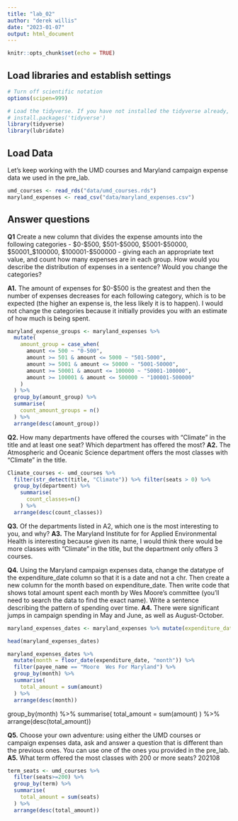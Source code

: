```yaml
---
title: "lab_02"
author: "derek willis"
date: "2023-01-07"
output: html_document
---
```


```r
knitr::opts_chunk$set(echo = TRUE)
```

## Load libraries and establish settings

```r
# Turn off scientific notation
options(scipen=999)

# Load the tidyverse. If you have not installed the tidyverse already, remove the # from the next line and run it first.  
# install.packages('tidyverse')
library(tidyverse)
library(lubridate)
```

## Load Data

Let's keep working with the UMD courses and Maryland campaign expense data we used in the pre_lab.

```r
umd_courses <- read_rds("data/umd_courses.rds")
maryland_expenses <- read_csv("data/maryland_expenses.csv")
```

## Answer questions

**Q1** Create a new column that divides the expense amounts into the following categories - \$0-\$500, \$501-\$5000, \$5001-\$50000, \$50001\_\$100000, \$100001-\$500000 - giving each an appropriate text value, and count how many expenses are in each group. How would you describe the distribution of expenses in a sentence? Would you change the categories?

**A1.** The amount of expenses for $0-$500 is the greatest and then the number of expenses decreases for each following category, which is to be expected (the higher an expense is, the less likely it is to happen). I would not change the categories because it initially provides you with an estimate of how much is being spent.

```r
maryland_expense_groups <- maryland_expenses %>% 
  mutate(
    amount_group = case_when(
      amount <= 500 ~ "0-500",
      amount >= 501 & amount <= 5000 ~ "501-5000",
      amount >= 5001 & amount <= 50000 ~ "5001-50000",
      amount >= 50001 & amount <= 100000 ~ "50001-100000",
      amount >= 100001 & amount <= 500000 ~ "100001-500000"
    )
  ) %>% 
  group_by(amount_group) %>% 
  summarise(
    count_amount_groups = n()
  ) %>% 
  arrange(desc(amount_group))
```

**Q2.** How many departments have offered the courses with "Climate" in the title and at least one seat? Which department has offered the most? 
**A2.** The Atmospheric and Oceanic Science department offers the most classes with "Climate" in the title.

```r
Climate_courses <- umd_courses %>% 
  filter(str_detect(title, "Climate")) %>% filter(seats > 0) %>% 
  group_by(department) %>% 
    summarise(
      count_classes=n()
    ) %>% 
  arrange(desc(count_classes))
```

**Q3.** Of the departments listed in A2, which one is the most interesting to you, and why?
**A3.** The Maryland Institute for for Applied Environmental Health is interesting because given its name, I would think there would be more classes with "Climate" in the title, but the department only offers 3 courses.

**Q4.** Using the Maryland campaign expenses data, change the datatype of the expenditure_date column so that it is a date and not a chr. Then create a new column for the month based on expenditure_date. Then write code that shows total amount spent each month by Wes Moore's committee (you'll need to search the data to find the exact name). Write a sentence describing the pattern of spending over time.
**A4.** There were significant jumps in campaign spending in May and June, as well as August-October.

```r
maryland_expenses_dates <- maryland_expenses %>% mutate(expenditure_date=mdy(expenditure_date))

head(maryland_expenses_dates)
```

```r
maryland_expenses_dates %>% 
  mutate(month = floor_date(expenditure_date, "month")) %>% 
  filter(payee_name == "Moore  Wes For Maryland") %>% 
  group_by(month) %>% 
  summarise(
    total_amount = sum(amount)
  ) %>% 
  arrange(desc(month))

```
  group_by(month) %>% 
  summarise(
    total_amount = sum(amount)
  ) %>% 
  arrange(desc(total_amount))


**Q5.** Choose your own adventure: using either the UMD courses or campaign expenses data, ask and answer a question that is different than the previous ones. You can use one of the ones you provided in the pre_lab.
**A5.** What term offered the most classes with 200 or more seats?
202108

```r
term_seats <- umd_courses %>% 
  filter(seats>=200) %>% 
  group_by(term) %>% 
  summarise(
    total_amount = sum(seats)
  ) %>% 
  arrange(desc(total_amount))
  
```
